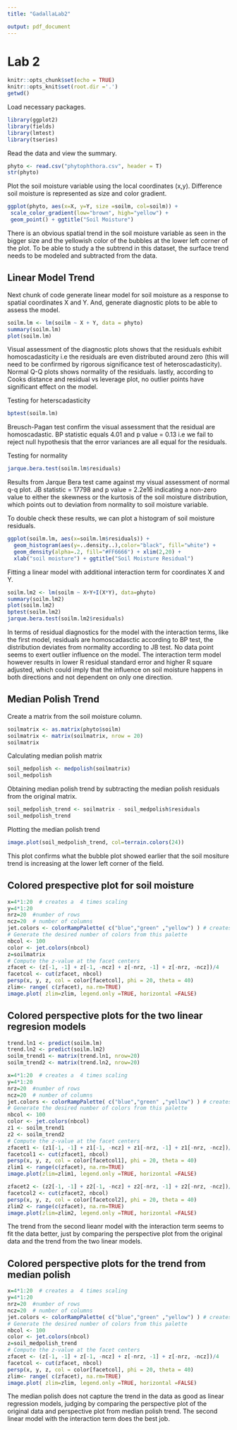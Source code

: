 ```yaml
---
title: "GadallaLab2"

output: pdf_document
---
```


# Lab 2

```r
knitr::opts_chunk$set(echo = TRUE)
knitr::opts_knit$set(root.dir ='.')
getwd()
```

Load necessary packages.
```r
library(ggplot2)
library(fields)
library(lmtest)
library(tseries)
```

Read the data and view the summary. 

```r
phyto <- read.csv("phytophthora.csv", header = T)
str(phyto)
```

Plot the soil moisture variable using the local coordinates (x,y). Difference soil moisture is represented as size and color gradient.

```r
ggplot(phyto, aes(x=X, y=Y, size =soilm, col=soilm)) +
 scale_color_gradient(low="brown", high="yellow") +
 geom_point() + ggtitle("Soil Moisture")
```
There is an obvious spatial trend in the soil moisture variable as seen in the bigger size and the yellowish color of the bubbles at the lower left corner of the plot. To be able to study a the subtrend in this dataset, the surface trend needs to be modeled and subtracted from the data.

## Linear Model Trend

Next chunk of code generate linear model for soil moisture as a response to spatial coordinates X and Y. And, generate diagnostic plots to be able to assess the model.
```r
soilm.lm <- lm(soilm ~ X + Y, data = phyto)
summary(soilm.lm)
plot(soilm.lm)
```

Visual assessment of the diagnostic plots shows that the residuals exhibit homoscadasticity i.e the residuals are even distributed around zero (this will need to be confirmed by rigorous significance test of heteroscadasticity). Normal Q-Q plots shows normality of the residuals. lastly, according to Cooks distance and residual vs leverage plot, no outlier points have significant effect on the model. 


Testing for heterscadasticity
```r
bptest(soilm.lm)
```
Breusch-Pagan test confirm the visual assessment that the residual are homoscadastic. BP statistic equals 4.01 and p value = 0.13 i.e we fail to reject null hypothesis that the error variances are all equal for the residuals.

Testing for normality
```r
jarque.bera.test(soilm.lm$residuals)
```
Results from Jarque Bera test came against my visual assessment of normal q-q plot. JB statistic = 17798 and p value = 2.2e16 indicating a non-zero value to either the skewness or the kurtosis of the soil moisture distribution, which points out to deviation from normality to soil moisture variable. 

To double check these results, we can plot a histogram of soil moisture residuals. 

```r
ggplot(soilm.lm, aes(x=soilm.lm$residuals)) + 
  geom_histogram(aes(y=..density..),color="black", fill="white") +
  geom_density(alpha=.2, fill="#FF6666") + xlim(2,20) +
  xlab("soil moisture") + ggtitle("Soil Moisture Residual") 
```

Fitting a linear model with additional interaction term for coordinates X and Y.
```r
soilm.lm2 <- lm(soilm ~ X+Y+I(X*Y), data=phyto)
summary(soilm.lm2)
plot(soilm.lm2)
bptest(soilm.lm2)
jarque.bera.test(soilm.lm2$residuals)
```

In terms of residual diagnostics for the model with the interaction terms, like the first model, residuals are homoscadasctic according to BP test, the distribution deviates from normality according to JB test. No data point seems to exert outlier influence on the model. The interaction term model however results in lower R residual standard error and higher R square adjusted, which could imply that the influence on soil moisture happens in both directions and not dependent on only one direction.


## Median Polish Trend

Create a matrix from the soil moisture column.
```r
soilmatrix <- as.matrix(phyto$soilm)
soilmatrix <- matrix(soilmatrix, nrow = 20)
soilmatrix
```

Calculating median polish matrix
```r
soil_medpolish <- medpolish(soilmatrix)
soil_medpolish
```

Obtaining median polish trend by subtracting the median polish residuals from the original matrix.
```r
soil_medpolish_trend <- soilmatrix - soil_medpolish$residuals
soil_medpolish_trend
```

Plotting the median polish trend
```r
image.plot(soil_medpolish_trend, col=terrain.colors(24))
```
This plot confirms what the bubble plot showed earlier that the soil mositure trend is increasing at the lower left corner of the field.

## Colored prespective plot for soil moisture

```r
x=4*1:20  # creates a  4 times scaling
y=4*1:20
nrz=20  #number of rows
ncz=20  # number of columns
jet.colors <- colorRampPalette( c("blue","green" ,"yellow") ) # creates a color palette
# Generate the desired number of colors from this palette
nbcol <- 100
color <- jet.colors(nbcol)
z=soilmatrix
# Compute the z-value at the facet centers
zfacet <- (z[-1, -1] + z[-1, -ncz] + z[-nrz, -1] + z[-nrz, -ncz])/4
facetcol <- cut(zfacet, nbcol)
persp(x, y, z, col = color[facetcol], phi = 20, theta = 40)
zlim<- range( c(zfacet), na.rm=TRUE)
image.plot( zlim=zlim, legend.only =TRUE, horizontal =FALSE)
```

## Colored perspective plots for the two linear regresion models
```r
trend.ln1 <- predict(soilm.lm)
trend.ln2 <- predict(soilm.lm2)
soilm_trend1 <- matrix(trend.ln1, nrow=20)
soilm_trend2 <- matrix(trend.ln2, nrow=20)
```

```r
x=4*1:20  # creates a  4 times scaling
y=4*1:20
nrz=20  #number of rows
ncz=20  # number of columns
jet.colors <- colorRampPalette( c("blue","green" ,"yellow") ) # creates a color palette
# Generate the desired number of colors from this palette
nbcol <- 100
color <- jet.colors(nbcol)
z1 <- soilm_trend1
z2 <- soilm_trend2
# Compute the z-value at the facet centers
zfacet1 <- (z1[-1, -1] + z1[-1, -ncz] + z1[-nrz, -1] + z1[-nrz, -ncz])/4
facetcol1 <- cut(zfacet1, nbcol)
persp(x, y, z, col = color[facetcol1], phi = 20, theta = 40)
zlim1 <- range(c(zfacet), na.rm=TRUE)
image.plot(zlim=zlim1, legend.only =TRUE, horizontal =FALSE)

zfacet2 <- (z2[-1, -1] + z2[-1, -ncz] + z2[-nrz, -1] + z2[-nrz, -ncz])/4
facetcol2 <- cut(zfacet2, nbcol)
persp(x, y, z, col = color[facetcol2], phi = 20, theta = 40)
zlim2 <- range(c(zfacet), na.rm=TRUE)
image.plot(zlim=zlim2, legend.only =TRUE, horizontal =FALSE)
```

The trend from the second lieanr model with the interaction term seems to fit the data better, just by comparing the perspective plot from the original data and the trend from the two linear models.

## Colored perspective plots for the trend from median polish

```r
x=4*1:20  # creates a  4 times scaling
y=4*1:20
nrz=20  #number of rows
ncz=20  # number of columns
jet.colors <- colorRampPalette( c("blue","green" ,"yellow") ) # creates a color palette
# Generate the desired number of colors from this palette
nbcol <- 100
color <- jet.colors(nbcol)
z=soil_medpolish_trend
# Compute the z-value at the facet centers
zfacet <- (z[-1, -1] + z[-1, -ncz] + z[-nrz, -1] + z[-nrz, -ncz])/4
facetcol <- cut(zfacet, nbcol)
persp(x, y, z, col = color[facetcol], phi = 20, theta = 40)
zlim<- range( c(zfacet), na.rm=TRUE)
image.plot( zlim=zlim, legend.only =TRUE, horizontal =FALSE)
```


The median polish does not capture the trend in the data as good as linear regression models, judging by comparing the perspective plot of the original data and perspective plot from median polish trend. The second linear model with the interaction term does the best job.




